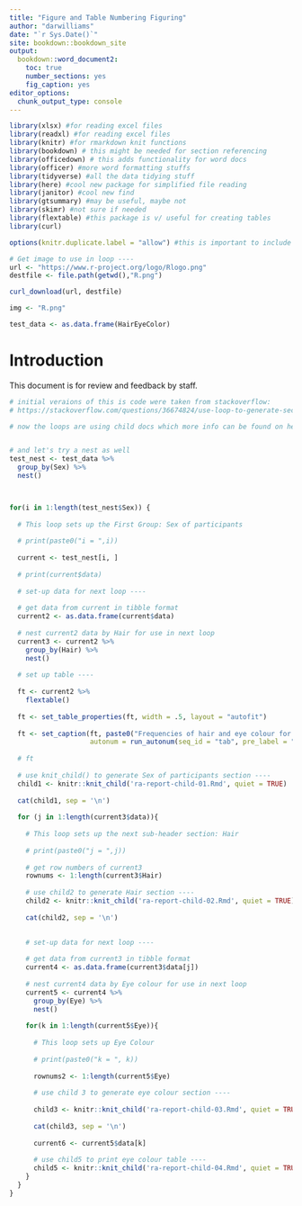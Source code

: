```yaml
---
title: "Figure and Table Numbering Figuring"
author: "darwilliams"
date: "`r Sys.Date()`"
site: bookdown::bookdown_site
output:
  bookdown::word_document2:
    toc: true
    number_sections: yes
    fig_caption: yes
editor_options:
  chunk_output_type: console
---
```


```r

library(xlsx) #for reading excel files
library(readxl) #for reading excel files
library(knitr) #for rmarkdown knit functions
library(bookdown) # this might be needed for section referencing
library(officedown) # this adds functionality for word docs
library(officer) #more word formatting stuffs
library(tidyverse) #all the data tidying stuff
library(here) #cool new package for simplified file reading
library(janitor) #cool new find
library(gtsummary) #may be useful, maybe not
library(skimr) #not sure if needed
library(flextable) #this package is v/ useful for creating tables
library(curl)

options(knitr.duplicate.label = "allow") #this is important to include so that child docs can be used in a loop

```

```r

# Get image to use in loop ----
url <- "https://www.r-project.org/logo/Rlogo.png"
destfile <- file.path(getwd(),"R.png")

curl_download(url, destfile)

img <- "R.png"

test_data <- as.data.frame(HairEyeColor)


```


\newpage

# Introduction

This document is for review and feedback by staff.


```r

# initial veraions of this is code were taken from stackoverflow:
# https://stackoverflow.com/questions/36674824/use-loop-to-generate-section-of-text-in-rmarkdown

# now the loops are using child docs which more info can be found on here: https://bookdown.org/yihui/rmarkdown-cookbook/child-document.html


# and let's try a nest as well
test_nest <- test_data %>% 
  group_by(Sex) %>% 
  nest()



for(i in 1:length(test_nest$Sex)) {
  
  # This loop sets up the First Group: Sex of participants
  
  # print(paste0("i = ",i))
  
  current <- test_nest[i, ]
  
  # print(current$data)
  
  # set-up data for next loop ----
  
  # get data from current in tibble format
  current2 <- as.data.frame(current$data)
  
  # nest current2 data by Hair for use in next loop
  current3 <- current2 %>% 
    group_by(Hair) %>% 
    nest()
  
  # set up table ----
  
  ft <- current2 %>% 
    flextable()
    
  ft <- set_table_properties(ft, width = .5, layout = "autofit")
  
  ft <- set_caption(ft, paste0("Frequencies of hair and eye colour for ",current$Sex," study participants"),
                    autonum = run_autonum(seq_id = "tab", pre_label = "Table", bkm = i))
  
  # ft
  
  # use knit_child() to generate Sex of participants section ----
  child1 <- knitr::knit_child('ra-report-child-01.Rmd', quiet = TRUE)
  
  cat(child1, sep = '\n')
  
  for (j in 1:length(current3$data)){
    
    # This loop sets up the next sub-header section: Hair
    
    # print(paste0("j = ",j))
    
    # get row numbers of current3
    rownums <- 1:length(current3$Hair)
    
    # use child2 to generate Hair section ----
    child2 <- knitr::knit_child('ra-report-child-02.Rmd', quiet = TRUE)
    
    cat(child2, sep = '\n')

    
    # set-up data for next loop ----
    
    # get data from current3 in tibble format
    current4 <- as.data.frame(current3$data[j])
    
    # nest current4 data by Eye colour for use in next loop
    current5 <- current4 %>% 
      group_by(Eye) %>% 
      nest()
    
    for(k in 1:length(current5$Eye)){
      
      # This loop sets up Eye Colour
      
      # print(paste0("k = ", k))
      
      rownums2 <- 1:length(current5$Eye)
      
      # use child 3 to generate eye colour section ----
      
      child3 <- knitr::knit_child('ra-report-child-03.Rmd', quiet = TRUE,options = c(j,k))
       
      cat(child3, sep = '\n')
      
      current6 <- current5$data[k]
      
      # use child5 to print eye colour table ----
      child5 <- knitr::knit_child('ra-report-child-04.Rmd', quiet = TRUE)
    }
  }
}




```

\newpage

